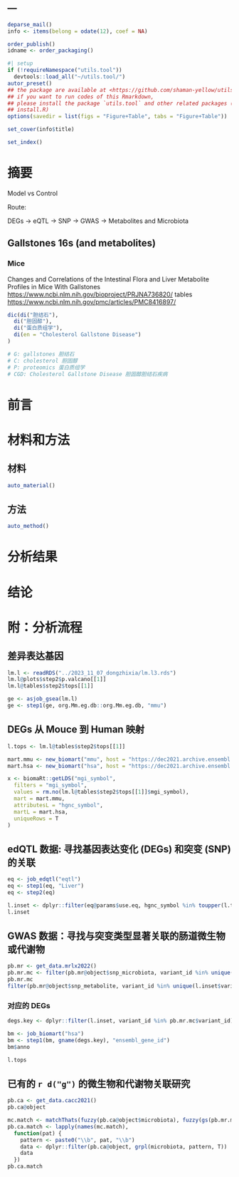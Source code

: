 ---
---

```r
deparse_mail()
info <- items(belong = odate(12), coef = NA)

order_publish()
idname <- order_packaging()
```

```r
#| setup
if (!requireNamespace("utils.tool"))
  devtools::load_all("~/utils.tool/")
autor_preset()
## the package are available at <https://github.com/shaman-yellow/utils.tool>
## if you want to run codes of this Rmarkdown,
## please install the package `utils.tool` and other related packages (run
## install.R)
options(savedir = list(figs = "Figure+Table", tabs = "Figure+Table"))
```

```r
set_cover(info$title)
```

```r
set_index()
```

# 摘要 {#abstract}

Model vs Control

Route:

DEGs -> eQTL -> SNP -> GWAS -> Metabolites and Microbiota

## Gallstones 16s (and metabolites)

### Mice

Changes and Correlations of the Intestinal Flora and Liver Metabolite Profiles in Mice With Gallstones
<https://www.ncbi.nlm.nih.gov/bioproject/PRJNA736820/>
tables
<https://www.ncbi.nlm.nih.gov/pmc/articles/PMC8416897/>

```r
dic(di("胆结石"),
  di("胆固醇"),
  di("蛋白质组学"),
  di(en = "Cholesterol Gallstone Disease")
)

# G: gallstones 胆结石
# C: cholesterol 胆固醇
# P: proteomics 蛋白质组学
# CGD: Cholesterol Gallstone Disease 胆固醇胆结石疾病
```

# 前言 {#introduction}

# 材料和方法 {#methods}

## 材料

```r
auto_material()
```

## 方法

```r
auto_method()
```

# 分析结果 {#results}

# 结论 {#dis}

# 附：分析流程 {#workflow}

## 差异表达基因

```r
lm.l <- readRDS("../2023_11_07_dongzhixia/lm.l3.rds")
lm.l@plots$step2$p.valcano[[1]]
lm.l@tables$step2$tops[[1]]

ge <- asjob_gsea(lm.l)
ge <- step1(ge, org.Mm.eg.db::org.Mm.eg.db, "mmu")
```

## DEGs 从 Mouce 到 Human 映射

```r
l.tops <- lm.l@tables$step2$tops[[1]]

mart.mmu <- new_biomart("mmu", host = "https://dec2021.archive.ensembl.org/")
mart.hsa <- new_biomart("hsa", host = "https://dec2021.archive.ensembl.org/")

x <- biomaRt::getLDS("mgi_symbol",
  filters = "mgi_symbol",
  values = rm.no(lm.l@tables$step2$tops[[1]]$mgi_symbol),
  mart = mart.mmu,
  attributesL = "hgnc_symbol",
  martL = mart.hsa,
  uniqueRows = T
)


```

## edQTL 数据: 寻找基因表达变化 (DEGs) 和突变 (SNP) 的关联 

```r
eq <- job_edqtl("eqtl")
eq <- step1(eq, "Liver")
eq <- step2(eq)
```

```r
l.inset <- dplyr::filter(eq@params$use.eq, hgnc_symbol %in% toupper(l.tops$mgi_symbol), hgnc_symbol != "")
l.inset
```

## GWAS 数据：寻找与突变类型显著关联的肠道微生物或代谢物

```r
pb.mr <- get_data.mrlx2022()
pb.mr.mc <- filter(pb.mr@object$snp_microbiota, variant_id %in% unique(l.inset$variant_id))
pb.mr.mc
filter(pb.mr@object$snp_metabolite, variant_id %in% unique(l.inset$variant_id))
```

### 对应的 DEGs

```r
degs.key <- dplyr::filter(l.inset, variant_id %in% pb.mr.mc$variant_id)$gene_id

bm <- job_biomart("hsa")
bm <- step1(bm, gname(degs.key), "ensembl_gene_id")
bm$anno

l.tops
```

## 已有的 `r d("g")` 的微生物和代谢物关联研究

```r
pb.ca <- get_data.cacc2021()
pb.ca@object

mc.match <- matchThats(fuzzy(pb.ca@object$microbiota), fuzzy(gs(pb.mr.mc$.gutmd_pattern, "^([^ ]+).*", "\\1")))
pb.ca.match <- lapply(names(mc.match),
  function(pat) {
    pattern <- paste0("\\b", pat, "\\b")
    data <- dplyr::filter(pb.ca@object, grpl(microbiota, pattern, T))
    data
  })
pb.ca.match
```

